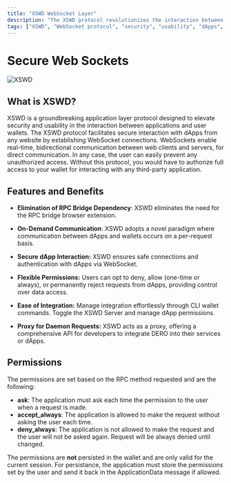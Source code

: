 ```yaml
---
title: "XSWD WebSocket Layer"
description: "The XSWD protocol revolutionizes the interaction between applications and user wallets through WebSocket connections."
tags: ["XSWD", "WebSocket protocol", "security", "usability", "dApps", "wallet integration"]
---
```



# Secure Web Sockets
![XSWD](/assets/xswd.jpeg)

## What is XSWD?

XSWD is a groundbreaking application layer protocol designed to elevate security and usability in the interaction between applications and user wallets. The XSWD protocol facilitates secure interaction with dApps from any website by establishing WebSocket connections. WebSockets enable real-time, bidirectional communication between web clients and servers, for direct communication. In any case, the user can easily prevent any unauthorized access. Without this protocol, you would have to authorize full access to your wallet for interacting with any third-party application.

## Features and Benefits

- **Elimination of RPC Bridge Dependency**: XSWD eliminates the need for the RPC bridge browser extension.

- **On-Demand Communication**: XSWD adopts a novel paradigm where communication between dApps and wallets occurs on a per-request basis. 

- **Secure dApp Interaction:** XSWD ensures safe connections and authentication with dApps via WebSocket.
  
- **Flexible Permissions:** Users can opt to deny, allow (one-time or always), or permanently reject requests from dApps, providing control over data access.
  
- **Ease of Integration:** Manage integration effortlessly through CLI wallet commands. Toggle the XSWD Server and manage dApp permissions.
  
- **Proxy for Daemon Requests:** XSWD acts as a proxy, offering a comprehensive API for developers to integrate DERO into their services or dApps.
  
## Permissions

The permissions are set based on the RPC method requested and are the following:
- **ask**: The application must ask each time the permission to the user when a request is made.
- **accept_always**: The application is allowed to make the request without asking the user each time.
- **deny_always**: The application is not allowed to make the request and the user will not be asked again. Request will be always denied until changed.

The permissions are **not** persisted in the wallet and are only valid for the current session.
For persistance, the application must store the permissions set by the user and send it back in the ApplicationData message if allowed.
